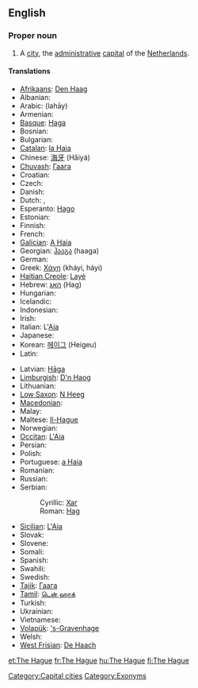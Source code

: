 {{wikipedia}}
==English==

===Proper noun===
{{en-proper noun}}

# A [[city]], the [[administrative]] [[capital]] of the [[The Netherlands|Netherlands]].

====Translations====
{{trans-top|Dutch city}}
* [[Afrikaans]]: [[Den Haag]]
* Albanian: {{t-|sq|Haga|xs=Albanian}}
* Arabic: {{Arab|[[لاهاي]]}} (lahāy) {{m}}
* Armenian: {{t-|hy|Հաագա|tr=Haaga|sc=Hayeren|xs=Armenian}}
* [[Basque]]: [[Haga]]
* Bosnian: {{t-|bs|Hag|m}}
* Bulgarian: {{t+|bg|Хага|f|sc=Cyrl}}
* [[Catalan]]: [[la Haia]] {{f}}
* Chinese: [[海牙]] (Hǎiyá)
* [[Chuvash]]: [[Гаага]]
* Croatian: {{t-|hr|Haag|m}}
* Czech: {{t-|cs|Haag|m}}
* Danish: {{t-|da|Haag}}
* Dutch: {{t+|nl|Den Haag}}, {{t-|nl|'s-Gravenhage}}
* Esperanto: [[Hago]]
* Estonian: {{t+|et|Haag}}
* Finnish: {{t+|fi|Haag}}
* French: {{t+|fr|La Haye|f}}
* [[Galician]]: [[A Haia]] {{f}}
* Georgian: [[ჰააგა]] (haaga)
* German: {{t+|de|Den Haag|m}}
* Greek: [[Χάγη]] (kháyi, háyi) {{f}}
* [[Haitian Creole]]: [[Layè]]
* Hebrew: [[האג]] (Hag)
* Hungarian: {{t+|hu|Hága}}
* Icelandic: {{t-|is|Haag}}
* Indonesian: {{t-|id|Den Haag|xs=Indonesian}}
* Irish: {{t|ga|Háig|f|alt=an Háig|xs=Irish}}
* Italian: L'[[Aia]] {{f}}
* Japanese: {{t-|ja|ハーグ|tr=Hāgu|sc=Jpan}}
* Korean: [[헤이그]] (Heigeu)
* Latin: {{t-|la|Haga|f}}
{{trans-mid}}
* Latvian: [[Hāga]]
* [[Limburgish]]: [[D'n Haog]]
* Lithuanian: {{t-|lt|Haga|xs=Lithuanian}}
* [[Low Saxon]]: [[N Heeg]]
* [[Macedonian]]: {{t-|mk|Хаг|m|tr=Hag|sc=Cyrl|xs=Macedonian}}
* Malay: {{t-|ms|Den Haag|xs=Malay}}
* Maltese: [[Il-Hague]] {{m}}
* Norwegian: {{t-|no|Haag}}
* [[Occitan]]: [[L'Aia]] {{f}}
* Persian: {{fa-Arab|[[لاهه]]}}
* Polish: {{t+|pl|Haga|f}}
* Portuguese: [[a Haia]] {{f}}
* Romanian: {{t+|ro|Haga}}
* Russian: {{t-|ru|Гаага|f|tr=Gaága|sc=Cyrl}}
* Serbian:
*: Cyrillic: [[Хаг#Serbian|Хаг]] {{m}}
*: Roman: [[Hag#Serbian|Hag]] {{m}}
* [[Sicilian]]: [[L'Aia]] {{f}}
* Slovak: {{t-|sk|Haag|m}}
* Slovene: {{t+|sl|Haag|m}}
* Somali: {{t-|so|Den Haag|xs=Somali}}
* Spanish: {{t+|es|La Haya|f}}
* Swahili: {{t-|sw|Den Haag|xs=Swahili}}
* Swedish: {{t-|sv|Haag}}
* [[Tajik]]: [[Гаага]]
* [[Tamil]]: [[டென் ஹாக்]]
* Turkish: {{t+|tr|Lahey}}
* Ukrainian: {{t-|uk|Гаага|f|sc=Cyrl|xs=Ukrainian}}
* Vietnamese: {{t-|vi|Den Haag|xs=Vietnamese}}
* [[Volapük]]: [['s-Gravenhage]]
* Welsh: {{t-|cy|Den Haag|xs=Welsh}}
* [[West Frisian]]: [[De Haach]]
{{trans-bottom}}

[[Category:Capital cities]]
[[Category:Exonyms]]

[[et:The Hague]]
[[fr:The Hague]]
[[hu:The Hague]]
[[fi:The Hague]]